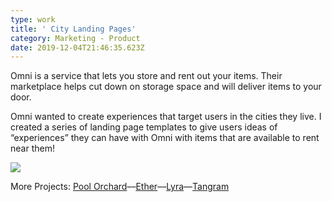 ```yaml
---
type: work
title: ' City Landing Pages'
category: Marketing - Product
date: 2019-12-04T21:46:35.623Z
---
```

Omni is a service that lets you store and rent out your items. Their marketplace helps cut down on storage space and will deliver items to your door. 

Omni wanted to create experiences that target users in the cities they live. I created a series of landing page templates to give users ideas of “experiences” they can have with Omni with items that are available to rent near them! 

![](/assets/omni-experience-landing-page.png)

More Projects: [Pool Orchard](https://internetbl.eu/pool-orchard)––[Ether](https://internetbl.eu/ether)––[Lyra](https://internetbl.eu/lyra)––[Tangram](https://internetbl.eu/tangram)
